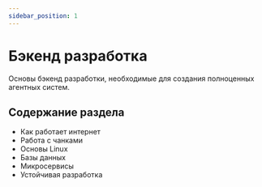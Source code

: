 ```yaml
---
sidebar_position: 1
---
```


# Бэкенд разработка

Основы бэкенд разработки, необходимые для создания полноценных агентных систем.

## Содержание раздела

- Как работает интернет
- Работа с чанками
- Основы Linux
- Базы данных
- Микросервисы
- Устойчивая разработка 